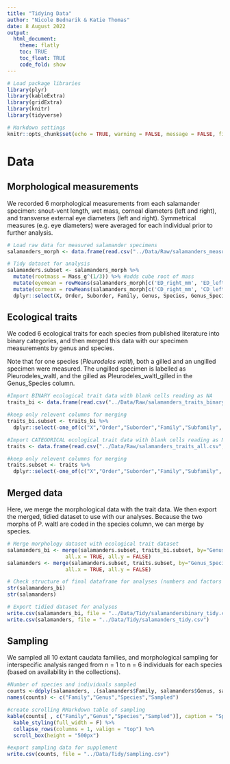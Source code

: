 ```yaml
---
title: "Tidying Data"
author: "Nicole Bednarik & Katie Thomas"
date: 8 August 2022
output:
  html_document:
    theme: flatly
    toc: TRUE
    toc_float: TRUE
    code_fold: show
---
```



```r

# Load package libraries
library(plyr)
library(kableExtra)
library(gridExtra)
library(knitr)
library(tidyverse)

# Markdown settings
knitr::opts_chunk$set(echo = TRUE, warning = FALSE, message = FALSE, fig.height = 4.5, fig.width=8)
```

# Data

## Morphological measurements

We recorded 6 morphological measurements from each salamander specimen: snout-vent length, wet mass, corneal diameters (left and right), and transverse external eye diameters (left and right). Symmetrical measures (e.g. eye diameters) were averaged for each individual prior to further analysis. 

```r

# Load raw data for measured salamander specimens
salamanders_morph <- data.frame(read.csv("../Data/Raw/salamanders_measurements_new.csv", header=TRUE, na.strings=c("", "NA", " ","<1")))

# Tidy dataset for analysis
salamanders.subset <- salamanders_morph %>%
  mutate(rootmass = Mass_g^(1/3)) %>% #adds cube root of mass
  mutate(eyemean = rowMeans(salamanders_morph[c('ED_right_mm', 'ED_left_mm')], na.rm=TRUE)) %>% #adds mean of L/R eyes
  mutate(cormean = rowMeans(salamanders_morph[c('CD_right_mm', 'CD_left_mm')], na.rm=TRUE)) %>%  #adds mean of L/R corneas
  dplyr::select(X, Order, Suborder, Family, Genus, Species, Genus_Species, Gill_Presence, SVL_mm, Mass_g, rootmass, ED_right_mm, ED_left_mm, eyemean, CD_right_mm, CD_left_mm, cormean) #keeps only columns of interest for analyses
```

## Ecological traits

We coded 6 ecological traits for each species from published literature into binary categories, and then merged this data with our specimen measurements by genus and species. 

Note that for one species (_Pleurodeles waltl_), both a gilled and an ungilled specimen were measured. The ungilled specimen is labelled as Pleurodeles_waltl, and the gilled as Pleurodeles_waltl_gilled in the Genus_Species column. 

```r

#Import BINARY ecological trait data with blank cells reading as NA
traits_bi <- data.frame(read.csv("../Data/Raw/salamanders_traits_binary.csv", na.strings = c("", " "))) 

#keep only relevent columns for merging
traits_bi.subset <- traits_bi %>%
  dplyr::select(-one_of(c("X","Order","Suborder","Family","Subfamily", "Genus","Species")))

#Import CATEGORICAL ecological trait data with blank cells reading as NA
traits <- data.frame(read.csv("../Data/Raw/salamanders_traits_all.csv", na.strings = c("", " "))) 

#keep only relevent columns for merging
traits.subset <- traits %>%
  dplyr::select(-one_of(c("X","Order","Suborder","Family","Subfamily", "Genus","Species")))
```


## Merged data

Here, we merge the morphological data with the trait data. We then export the merged, tidied dataset to use with our analyses. Because the two morphs of P. waltl are coded in the species column, we can merge by species.

```r
# Merge morphology dataset with ecological trait dataset
salamanders_bi <- merge(salamanders.subset, traits_bi.subset, by="Genus_Species", 
                   all.x = TRUE, all.y = FALSE)
salamanders <- merge(salamanders.subset, traits.subset, by="Genus_Species", 
                   all.x = TRUE, all.y = FALSE)

# Check structure of final dataframe for analyses (numbers and factors in proper columns)
str(salamanders_bi)
str(salamanders)

# Export tidied dataset for analyses
write.csv(salamanders_bi, file = "../Data/Tidy/salamandersbinary_tidy.csv")
write.csv(salamanders, file = "../Data/Tidy/salamanders_tidy.csv")
```

## Sampling

We sampled all 10 extant caudata families, and morphological sampling for interspecific analysis ranged from n = 1 to n = 6 individuals for each species (based on availability in the collections).

```r

#Number of species and individuals sampled 
counts <-ddply(salamanders, .(salamanders$Family, salamanders$Genus, salamanders$Species), nrow)
names(counts) <- c("Family","Genus","Species","Sampled")

#create scrolling RMarkdown table of sampling
kable(counts[ , c("Family","Genus","Species","Sampled")], caption = "Species and sampling effort for morphological data from museum specimens.") %>%
  kable_styling(full_width = F) %>%
  collapse_rows(columns = 1, valign = "top") %>%
  scroll_box(height = "500px")

#export sampling data for supplement
write.csv(counts, file = "../Data/Tidy/sampling.csv")

```